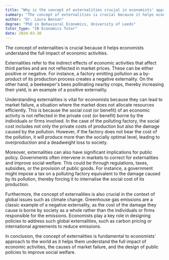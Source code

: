```yaml
---
title: "Why is the concept of externalities crucial in economists' approach to the world?"
summary: "The concept of externalities is crucial because it helps economists understand the full impact of economic activities."
author: "Dr. Laura Benson"
degree: "PhD in Behavioral Economics, University of Leeds"
tutor_type: "IB Economics Tutor"
date: 2024-03-30
---
```


The concept of externalities is crucial because it helps economists understand the full impact of economic activities.

Externalities refer to the indirect effects of economic activities that affect third parties and are not reflected in market prices. These can be either positive or negative. For instance, a factory emitting pollution as a by-product of its production process creates a negative externality. On the other hand, a beekeeper's bees pollinating nearby crops, thereby increasing their yield, is an example of a positive externality.

Understanding externalities is vital for economists because they can lead to market failure, a situation where the market does not allocate resources efficiently. This is because the social cost (or benefit) of an economic activity is not reflected in the private cost (or benefit) borne by the individuals or firms involved. In the case of the polluting factory, the social cost includes not only the private costs of production but also the damage caused by the pollution. However, if the factory does not bear the cost of the pollution, it will produce more than the socially optimal level, leading to overproduction and a deadweight loss to society.

Moreover, externalities can also have significant implications for public policy. Governments often intervene in markets to correct for externalities and improve social welfare. This could be through regulations, taxes, subsidies, or the provision of public goods. For instance, a government might impose a tax on a polluting factory equivalent to the damage caused by its pollution, thereby forcing it to internalise the social cost of its production.

Furthermore, the concept of externalities is also crucial in the context of global issues such as climate change. Greenhouse gas emissions are a classic example of a negative externality, as the cost of the damage they cause is borne by society as a whole rather than the individuals or firms responsible for the emissions. Economists play a key role in designing policies to address such global externalities, such as carbon pricing or international agreements to reduce emissions.

In conclusion, the concept of externalities is fundamental to economists' approach to the world as it helps them understand the full impact of economic activities, the causes of market failure, and the design of public policies to improve social welfare.
    